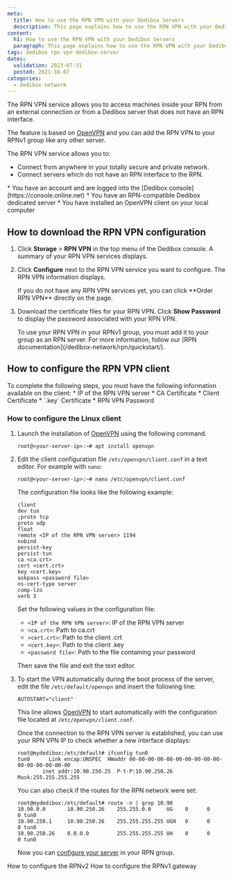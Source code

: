 ```yaml
---
meta:
  title: How to use the RPN VPN with your Dedibox Servers
  description: This page explains how to use the RPN VPN with your Dedibox Servers
content:
  h1: How to use the RPN VPN with your Dedibox Servers
  paragraph: This page explains how to use the RPN VPN with your Dedibox Servers
tags: dedibox rpn vpn dedibox-server 
dates:
  validation: 2023-07-31
  posted: 2021-10-07
categories:
  - dedibox-network
---
```


The RPN VPN service allows you to access machines inside your RPN from an external connection or from a Dedibox server that does not have an RPN interface.

The feature is based on [OpenVPN](/tutorials/install-openvpn/) and you can add the RPN VPN to your RPNv1 group like any other server.

The RPN VPN service allows you to:

* Connect from anywhere in your totally secure and private network.
* Connect servers which do not have an RPN interface to the RPN.

<Message type="requirement">
  * You have an account and are logged into the [Dedibox console](https://console.online.net)
  * You have an RPN-compatible Dedibox dedicated server
  * You have installed an OpenVPN client on your local computer
</Message>


## How to download the RPN VPN configuration

1. Click **Storage** > **RPN VPN** in the top menu of the Dedibox console. A summary of your RPN VPN services displays.
    <Lightbox src="scaleway-rpn-vpn-01.webp" alt="" />
2. Click **Configure** next to the RPN VPN service you want to configure. The RPN VPN information displays.
    <Lightbox src="scaleway-rpn-vpn-02.webp" alt="" />

    <Message type="tip">
      If you do not have any RPN VPN services yet, you can click **Order RPN VPN** directly on the page.
    </Message>
3. Download the certificate files for your RPN VPN. Click **Show Password** to display the password associated with your RPN VPN.
    <Lightbox src="scaleway-rpn-vpn-03.webp" alt="" />

    <Message type="note">
      To use your RPN VPN in your RPNv1 group, you must add it to your group as an RPN server. For more information, follow our [RPN documentation](/dedibox-network/rpn/quickstart/).
    </Message>

## How to configure the RPN VPN client

<Message type="requirement">
  To complete the following steps, you must have the following information available on the client:
    * IP of the RPN VPN server
    * CA Certificate
    * Client Certificate
    * `.key` Certificate
    * RPN VPN Password
</Message>

### How to configure the Linux client

1.  Launch the installation of [OpenVPN](/tutorials/install-openvpn/) using the following command.
    ```
    root@<your-server-ip>:~# apt install openvpn
    ```
2. Edit the client configuration file `/etc/openvpn/client.conf` in a text editor. For example with `nano`:
    ```
    root@<your-server-ip>:~# nano /etc/openvpn/client.conf
    ```
    The configuration file looks like the following example:
    ```
    client
    dev tun
    ;proto tcp
    proto udp
    float
    remote <IP of the RPN VPN server> 1194
    nobind
    persist-key
    persist-tun
    ca <ca.crt>
    cert <cert.crt>
    key <cert.key>
    askpass <password file>
    ns-cert-type server
    comp-lzo
    verb 3
    ```
    Set the following values in the configuration file:
    * `<IP of the RPN VPN server>`: IP of the RPN VPN server
    * `<ca.crt>`: Path to ca.crt
    * `<cert.crt>`: Path to the client .crt
    * `<cert.key>`: Path to the client .key
    * `<password file>`: Path to the file containing your password

    Then save the file and exit the text editor.
3. To start the VPN automatically during the boot process of the server, edit the file `/etc/default/openvpn` and insert the following line:
    ```
    AUTOSTART="client"
    ```

    This line allows [OpenVPN](/tutorials/install-openvpn/) to start automatically with the configuration file located at `/etc/openvpn/client.conf`. 

    Once the connection to the RPN VPN server is established, you can use your RPN VPN IP to check whether a new interface displays:

    ```
    root@mydedibox:/etc/default# ifconfig tun0
    tun0      Link encap:UNSPEC  HWaddr 00-00-00-00-00-00-00-00-00-00-00-00-00-00-00-00
            inet addr:10.90.250.25  P-t-P:10.90.250.26  Mask:255.255.255.255
    ```

    You can also check if the routes for the RPN network were set:

    ```
    root@mydedibox:/etc/default# route -n | grep 10.90
    10.90.0.0       10.90.250.26    255.255.0.0     UG    0      0        0 tun0
    10.90.250.1     10.90.250.26    255.255.255.255 UGH   0      0        0 tun0
    10.90.250.26    0.0.0.0         255.255.255.255 UH    0      0        0 tun0
    ```

    Now you can [configure your server](/dedibox-network/rpn/quickstart/) in your RPN group.


<Navigation title="See also">
  <PreviousButton to="/dedibox-network/rpn/how-to/configure-rpnv2/">How to configure the RPNv2</PreviousButton>
  <NextButton to="/dedibox-network/rpn/how-to/configure-rpnv1-gateway/">How to configure the RPNv1 gateway</NextButton>
</Navigation>